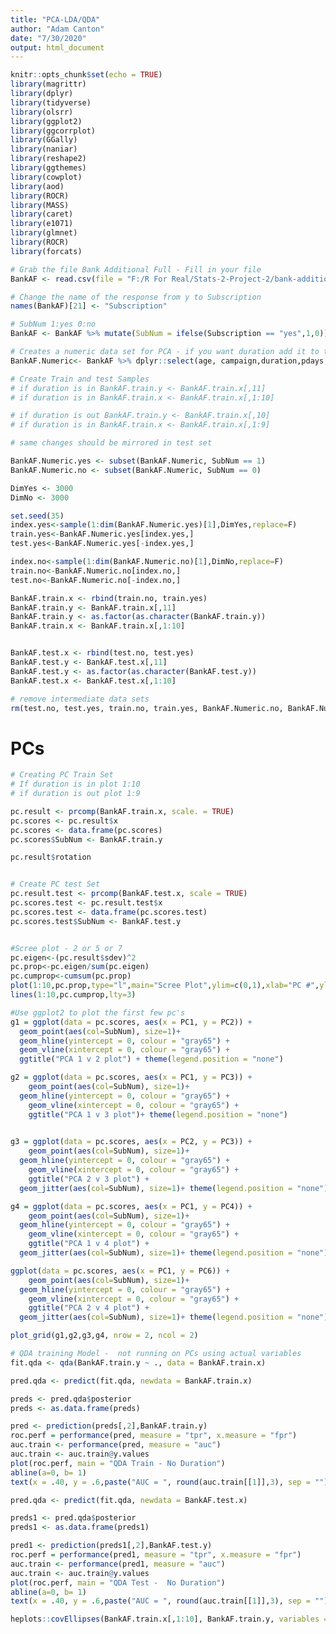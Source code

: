 ```yaml
---
title: "PCA-LDA/QDA"
author: "Adam Canton"
date: "7/30/2020"
output: html_document
---
```


```r
knitr::opts_chunk$set(echo = TRUE)
library(magrittr)
library(dplyr)
library(tidyverse)
library(olsrr)
library(ggplot2)
library(ggcorrplot)
library(GGally)
library(naniar)
library(reshape2)
library(ggthemes)
library(cowplot)
library(aod)
library(ROCR)
library(MASS)
library(caret)
library(e1071)
library(glmnet)
library(ROCR)
library(forcats)
```

```r
# Grab the file Bank Additional Full - Fill in your file
BankAF <- read.csv(file = "F:/R For Real/Stats-2-Project-2/bank-additional-full.csv", sep = ";", header = TRUE)

# Change the name of the response from y to Subscription
names(BankAF)[21] <- "Subscription"

# SubNum 1:yes 0:no
BankAF <- BankAF %>% mutate(SubNum = ifelse(Subscription == "yes",1,0))

# Creates a numeric data set for PCA - if you want duration add it to the select list
BankAF.Numeric<- BankAF %>% dplyr::select(age, campaign,duration,pdays, previous, emp.var.rate, cons.price.idx, cons.conf.idx, euribor3m, nr.employed, SubNum)
```

```r
# Create Train and test Samples
# if duration is in BankAF.train.y <- BankAF.train.x[,11]
# if duration is in BankAF.train.x <- BankAF.train.x[,1:10]

# if duration is out BankAF.train.y <- BankAF.train.x[,10]
# if duration is in BankAF.train.x <- BankAF.train.x[,1:9]

# same changes should be mirrored in test set

BankAF.Numeric.yes <- subset(BankAF.Numeric, SubNum == 1)
BankAF.Numeric.no <- subset(BankAF.Numeric, SubNum == 0)

DimYes <- 3000
DimNo <- 3000

set.seed(35)
index.yes<-sample(1:dim(BankAF.Numeric.yes)[1],DimYes,replace=F)
train.yes<-BankAF.Numeric.yes[index.yes,]
test.yes<-BankAF.Numeric.yes[-index.yes,]

index.no<-sample(1:dim(BankAF.Numeric.no)[1],DimNo,replace=F)
train.no<-BankAF.Numeric.no[index.no,]
test.no<-BankAF.Numeric.no[-index.no,]

BankAF.train.x <- rbind(train.no, train.yes)
BankAF.train.y <- BankAF.train.x[,11]
BankAF.train.y <- as.factor(as.character(BankAF.train.y))
BankAF.train.x <- BankAF.train.x[,1:10]


BankAF.test.x <- rbind(test.no, test.yes)
BankAF.test.y <- BankAF.test.x[,11]
BankAF.test.y <- as.factor(as.character(BankAF.test.y))
BankAF.test.x <- BankAF.test.x[,1:10]

# remove intermediate data sets
rm(test.no, test.yes, train.no, train.yes, BankAF.Numeric.no, BankAF.Numeric.yes)
```

# PCs
```r
# Creating PC Train Set
# If duration is in plot 1:10
# if duration is out plot 1:9

pc.result <- prcomp(BankAF.train.x, scale. = TRUE)
pc.scores <- pc.result$x
pc.scores <- data.frame(pc.scores)
pc.scores$SubNum <- BankAF.train.y

pc.result$rotation


# Create PC test Set
pc.result.test <- prcomp(BankAF.test.x, scale = TRUE)
pc.scores.test <- pc.result.test$x
pc.scores.test <- data.frame(pc.scores.test)
pc.scores.test$SubNum <- BankAF.test.y


#Scree plot - 2 or 5 or 7
pc.eigen<-(pc.result$sdev)^2
pc.prop<-pc.eigen/sum(pc.eigen)
pc.cumprop<-cumsum(pc.prop)
plot(1:10,pc.prop,type="l",main="Scree Plot",ylim=c(0,1),xlab="PC #",ylab="Proportion of Variation")
lines(1:10,pc.cumprop,lty=3)

```

```r
#Use ggplot2 to plot the first few pc's
g1 = ggplot(data = pc.scores, aes(x = PC1, y = PC2)) +
  geom_point(aes(col=SubNum), size=1)+
  geom_hline(yintercept = 0, colour = "gray65") +
  geom_vline(xintercept = 0, colour = "gray65") +
  ggtitle("PCA 1 v 2 plot") + theme(legend.position = "none")

g2 = ggplot(data = pc.scores, aes(x = PC1, y = PC3)) +
    geom_point(aes(col=SubNum), size=1)+
  geom_hline(yintercept = 0, colour = "gray65") +
    geom_vline(xintercept = 0, colour = "gray65") +
    ggtitle("PCA 1 v 3 plot")+ theme(legend.position = "none")

  
g3 = ggplot(data = pc.scores, aes(x = PC2, y = PC3)) +
    geom_point(aes(col=SubNum), size=1)+
  geom_hline(yintercept = 0, colour = "gray65") +
    geom_vline(xintercept = 0, colour = "gray65") +
    ggtitle("PCA 2 v 3 plot") +
  geom_jitter(aes(col=SubNum), size=1)+ theme(legend.position = "none")

g4 = ggplot(data = pc.scores, aes(x = PC1, y = PC4)) +
    geom_point(aes(col=SubNum), size=1)+
  geom_hline(yintercept = 0, colour = "gray65") +
    geom_vline(xintercept = 0, colour = "gray65") +
    ggtitle("PCA 1 v 4 plot") +
  geom_jitter(aes(col=SubNum), size=1)+ theme(legend.position = "none")

ggplot(data = pc.scores, aes(x = PC1, y = PC6)) +
    geom_point(aes(col=SubNum), size=1)+
  geom_hline(yintercept = 0, colour = "gray65") +
    geom_vline(xintercept = 0, colour = "gray65") +
    ggtitle("PCA 2 v 4 plot") +
  geom_jitter(aes(col=SubNum), size=1)+ theme(legend.position = "none")

plot_grid(g1,g2,g3,g4, nrow = 2, ncol = 2)
```

```r
# QDA training Model -  not running on PCs using actual variables
fit.qda <- qda(BankAF.train.y ~ ., data = BankAF.train.x)

pred.qda <- predict(fit.qda, newdata = BankAF.train.x)

preds <- pred.qda$posterior
preds <- as.data.frame(preds)

pred <- prediction(preds[,2],BankAF.train.y)
roc.perf = performance(pred, measure = "tpr", x.measure = "fpr")
auc.train <- performance(pred, measure = "auc")
auc.train <- auc.train@y.values
plot(roc.perf, main = "QDA Train - No Duration")
abline(a=0, b= 1)
text(x = .40, y = .6,paste("AUC = ", round(auc.train[[1]],3), sep = ""))

```

```r
pred.qda <- predict(fit.qda, newdata = BankAF.test.x)

preds1 <- pred.qda$posterior
preds1 <- as.data.frame(preds1)

pred1 <- prediction(preds1[,2],BankAF.test.y)
roc.perf = performance(pred1, measure = "tpr", x.measure = "fpr")
auc.train <- performance(pred1, measure = "auc")
auc.train <- auc.train@y.values
plot(roc.perf, main = "QDA Test -  No Duration")
abline(a=0, b= 1)
text(x = .40, y = .6,paste("AUC = ", round(auc.train[[1]],3), sep = ""))


```

```r
heplots::covEllipses(BankAF.train.x[,1:10], BankAF.train.y, variables = c(1:10))
```


